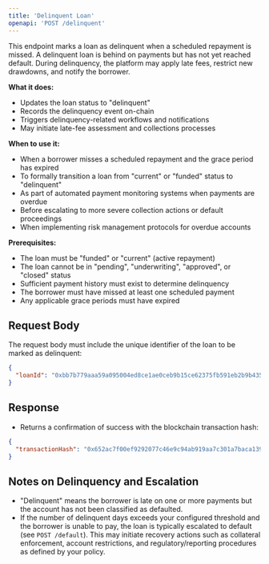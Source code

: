 ```yaml
---
title: 'Delinquent Loan'
openapi: 'POST /delinquent'
---
```


This endpoint marks a loan as delinquent when a scheduled repayment is missed. A delinquent loan is behind on payments but has not yet reached default. During delinquency, the platform may apply late fees, restrict new drawdowns, and notify the borrower.

**What it does:**
- Updates the loan status to "delinquent"
- Records the delinquency event on-chain
- Triggers delinquency-related workflows and notifications
- May initiate late-fee assessment and collections processes

**When to use it:**
- When a borrower misses a scheduled repayment and the grace period has expired
- To formally transition a loan from "current" or "funded" status to "delinquent"
- As part of automated payment monitoring systems when payments are overdue
- Before escalating to more severe collection actions or default proceedings
- When implementing risk management protocols for overdue accounts

**Prerequisites:**
- The loan must be "funded" or "current" (active repayment)
- The loan cannot be in "pending", "underwriting", "approved", or "closed" status
- Sufficient payment history must exist to determine delinquency
- The borrower must have missed at least one scheduled payment
- Any applicable grace periods must have expired

## Request Body

The request body must include the unique identifier of the loan to be marked as delinquent:

```json
{
  "loanId": "0xbb7b779aaa59a095004ed8ce1ae0ceb9b15ce62375fb591eb2b9b435744f446f"
}
```

## Response

- Returns a confirmation of success with the blockchain transaction hash:

```json
{
  "transactionHash": "0x652ac7f00ef9292077c46e9c94ab919aa7c301a7baca139f2b3fa15e032c7dfe"
}
```

## Notes on Delinquency and Escalation

- "Delinquent" means the borrower is late on one or more payments but the account has not been classified as defaulted.
- If the number of delinquent days exceeds your configured threshold and the borrower is unable to pay, the loan is typically escalated to default (see `POST /default`). This may initiate recovery actions such as collateral enforcement, account restrictions, and regulatory/reporting procedures as defined by your policy.
